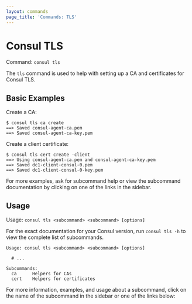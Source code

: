 ```yaml
---
layout: commands
page_title: 'Commands: TLS'
---
```


# Consul TLS

Command: `consul tls`

The `tls` command is used to help with setting up a CA and certificates for Consul TLS.

## Basic Examples

Create a CA:

```shell-session
$ consul tls ca create
==> Saved consul-agent-ca.pem
==> Saved consul-agent-ca-key.pem
```

Create a client certificate:

```shell-session
$ consul tls cert create -client
==> Using consul-agent-ca.pem and consul-agent-ca-key.pem
==> Saved dc1-client-consul-0.pem
==> Saved dc1-client-consul-0-key.pem
```

For more examples, ask for subcommand help or view the subcommand documentation
by clicking on one of the links in the sidebar.

## Usage

Usage: `consul tls <subcommand> <subcommand> [options]`

For the exact documentation for your Consul version, run `consul tls -h` to
view the complete list of subcommands.

```text
Usage: consul tls <subcommand> <subcommand> [options]

  # ...

Subcommands:
  ca      Helpers for CAs
  cert    Helpers for certificates
```

For more information, examples, and usage about a subcommand, click on the name
of the subcommand in the sidebar or one of the links below:
